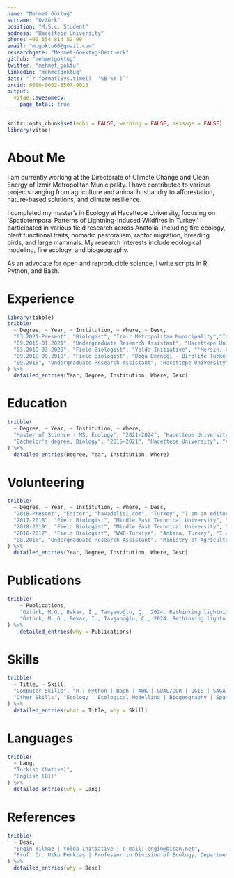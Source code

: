 ```yaml
---
name: "Mehmet Göktuğ"
surname: "Öztürk"
position: "M.S.c. Student"
address: "Hacettepe University"
phone: +90 554 814 52 99
email: "m.goktu66@gmail.com"
researchgate: "Mehmet-Goektug-Oeztuerk"
github: "mehmetgoktug"
twitter: "mehmet_goktu"
linkedin: "mehmetgoktug"
date: "`r format(Sys.time(), '%B %Y')`"
orcid: 0000-0002-8507-9015
output: 
  vitae::awesomecv:
    page_total: true
---
```


```r
knitr::opts_chunk$set(echo = FALSE, warning = FALSE, message = FALSE)
library(vitae)
```

# About Me

I am currently working at the Directorate of Climate Change and Clean Energy of İzmir Metropolitan Municipality. I have contributed to various projects ranging from agriculture and animal husbandry to afforestation, nature-based solutions, and climate resilience.

I completed my master's in Ecology at Hacettepe University, focusing on 'Spatiotemporal Patterns of Lightning-Induced Wildfires in Turkey.' I participated in various field research across Anatolia, including fire ecology, plant functional traits, nomadic pastoralism, raptor migration, breeding birds, and large mammals. My research interests include ecological modeling, fire ecology, and biogeography. 

As an advocate for open and reproducible science, I write scripts in R, Python, and Bash.

# Experience

```r
library(tibble)
tribble(
  ~ Degree, ~ Year, ~ Institution, ~ Where, ~ Desc,
  "03.2021-Present", "Biologist", "İzmir Metropolitan Municipality","İzmir, Turkey", "I am working on climate resilience and nature based solutions - NBS in various projects, such as Interreg NEXT MED, Climaax, Urban Climate Resilience Program - UCRP at the Directorate of Climate Change and Clean Energy of İzmir Metropolitan Municipality. During my time at the muncipality, I worked ecological animal husbandry, agriculture, afforestation, landscape designing and nature based solutions - NBS in various projects, such as Mera İzmir, Başka Bir Tarım Mümkün, Bir Fidan Bir Dünya, Yaşayan Parklar and HORIZON (CARDIMED-Climate Adaptation and Resilience Demonstrated in the Mediterranean Region). I took an active role in collecting, processing and spatial analysis and modelling of the data.",
  "09.2015-01.2021", "Undergraduate Research Assistant", "Hacettepe University", "Ankara, Turkey", "I have worked as an undergraduate research assistant on fire ecology, seed germination and plant functional traits projects in the FEL (Functional Ecology Lab) at Hacettepe University with Çağatay Tavşanoğlu, Cansu Ülgen and Gökhan Ergan.",
  "03.2019-03.2020", "Field Biologist", "Yolda Initiative", "'Mersin, Karaman, Konya, Ankara', Turkey", "I worked from March 2019 to November 2019 as a field biologist in field study on pastoralist's goat herds in Mersin in the Nomadic Pastoralism Effects on Seed Dispersal Project. After the field studies, I worked on this project's lab works. The project was run with partnership Yolda Initiative and Hacettepe University.",
  "09.2018-09.2019", "Field Biologist", "Doğa Derneği - Birdlife Turkey", "Adana", "I worked as a birdwatcher on the Sarımazı Raptor Migration Count in the Egyptian Vulture New LIFE project (LIFE16 NAT/BG/000874).",
  "09.2018", "Undergraduate Research Assistant", "Hacettepe University", "Ankara", "I worked as a field study assistant in a research project on Quercus aucheri. We have worked in Aydın, Muğla and Antalya cities, almost all distribution range this species."
) %>% 
  detailed_entries(Year, Degree, Institution, Where, Desc)
```

# Education

```r
tribble(
  ~ Degree, ~ Year, ~ Institution, ~ Where,
  "Master of Science - MS, Ecology", "2021-2024", "Hacettepe University", "Ankara, Turkey",
  "Bachelor's degree, Biology", "2015-2021", "Hacettepe University", "Ankara, Turkey",
) %>% 
  detailed_entries(Degree, Year, Institution, Where)
```

# Volunteering

```r
tribble(
  ~ Degree, ~ Year, ~ Institution, ~ Where, ~ Desc,
  "2018-Present", "Editor", "havadelisi.com", "Turkey", "I am an editor in havadelisi.com and it's social media accounts.",
  "2017-2018", "Field Biologist", "Middle East Technical University", "Ankara, Turkey", "I was volunteer as birdwatcher in the Investigating the Biodiversity of Lake Eymir Area's Forest and Steppe Ecosystems and Determining Conservation Priority Zones Project in METU's Birdwatching Club(OKGT).",
  "2018-2019", "Field Biologist", "Middle East Technical University", "Ankara, Turkey", "I was volunteer as birdwatcher in the Searching for White-headed Duck (Oxyura leucocephala) Breeding and Wintering Grounds in Central Anatolia and Monitoring of Its Populations Project(Mohamed bin Zayed Species project number 182515710).",
  "2016-2017", "Field Biologist", "WWF-Türkiye", "Ankara, Turkey", "I was volunteer as a birdwatcher in the European Breeding Bird Atlas Project 2 (EBBA 2).",
  "08.2016", "Undergraduate Research Assistant", "Ministry of Agriculture and Forestry", "Bolu, Turkey", "I was volunteer as an assistant of wildlife biologist in the Impact of Anatolian Motorway on Large Mammals project with Ali Onur Sayar."
) %>% 
  detailed_entries(Year, Degree, Institution, Where, Desc)
```

# Publications

```r
tribble(
	~ Publications,
	"Öztürk, M.G., Bekar, İ., Tavşanoğlu, Ç., 2024. Rethinking lightning-induced fires: Spatial variability and implications for management policies. Forest Ecology and Management 572 122262. https://doi.org/10.1016/j.foreco.2024.122262",
	"Öztürk, M. G., Bekar, İ., Tavşanoğlu, Ç., 2024. Rethinking lightning-induced fires: Spatial variability and implications for management policies. In: Proceedings of the 10th Ecology and Evolutionary Biology Symposium, Çanakkale, Türkiye."
) %>%
	detailed_entries(why = Publications)

```

# Skills

```r
tribble(
  ~ Title, ~ Skill,
  "Computer Skills", "R | Python | Bash | AWK | GDAL/OGR | QGIS | SAGA GIS | GRASS GIS | GEE | ArcGIS | SQL | GIT | Office Programs | Markdown",
  "Other Skills", "Ecology | Ecological Modelling | Biogeography | Spatial Analysis | Remote Sensing | Data Analysis | Data Entry | Field Work | Birdwatching"
) %>%
  detailed_entries(what = Title, why = Skill)
```

# Languages

```r
tribble(
  ~ Lang,
  "Turkish (Native)",
  "English (B1)"
) %>%
  detailed_entries(why = Lang)
```


# References

```r
tribble(
  ~ Desc,
  "Engin Yılmaz | Yolda Initiative | e-mail: engin@bican.net",
  "Prof. Dr. Utku Perktaş | Professor in Division of Ecology, Department of Biology, Hacettepe University, Turkey | Research Associate in Division of Vertebrate Zoology, Department of Ornithology, American Museum of Natural History, USA | e-mail: perktas@hacettepe.edu.tr", "Prof. Dr. Çağatay Tavşanoğlu | Professor in Division of Ecology, Department of Biology, Hacettepe University, Turkey | e-mail: ctavsan@hacettepe.edu.tr", "Dr. İrem Tüfekcioğlu | Forest Ecologist | e-mail: iremtuf@gmail.com"
) %>%
  detailed_entries(why = Desc)
```


<!-- \ -->
<!-- \hspace*{70pt}{\labelitemi{}}&nbsp;&nbsp;Engin Yılmaz | Yolda Initiative | e-mail: [engin@bican.net](engin@bican.net) -->
<!-- \ -->
<!-- \hspace*{70pt}{\labelitemi{}}&nbsp;&nbsp;Prof. Dr. Utku Perktaş |\ -->
<!-- \hspace*{83pt}Professor in Division of Ecology, Department of Biology, \ -->
<!-- \hspace*{83pt}Hacettepe University, Turkey |\ -->
<!-- \hspace*{83pt}Research Associate in Division of Vertebrate Zoology, \ -->
<!-- \hspace*{83pt}Department of Ornithology, American Museum of Natural History, USA |\ -->
<!-- \hspace*{83pt}e-mail: perktas@hacettepe.edu.tr -->
<!-- \ -->
<!-- \hspace*{70pt}{\labelitemi{}}&nbsp;&nbsp;Prof. Dr. Çağatay Tavşanoğlu | Professor in Division of Ecology, \ -->
<!-- \hspace*{83pt}Department of Biology, Hacettepe University, Turkey |\ -->
<!-- \hspace*{83pt}e-mail: ctavsan@hacettepe.edu.tr -->
<!-- \hspace*{70pt}{\labelitemi{}}&nbsp;&nbsp;Dr. İrem Tüfekcioğlu | Forest Ecologist | e-mail: [iremtuf@gmail.com](iremtuf@gmail.com) -->
